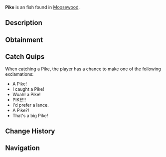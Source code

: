 {{FishInfobox
|image          = Pike.png
|rarity         = Unusual
|sea            = First Sea
|location       = [[Moosewood]]
|sublocation    = Freshwater
|sources        = Carbon Crate, Fish Barrel, Fishing Rod
|radar_location = 
|xp             = 90
|weather        = Rain
|time           = 
|season         = Autumn, Spring
|bait           = Insect
|base_weight    = 3.5
|base_value     = 230
|weight_range   = 2.3
|base_chance    = 45
|base_resil     = 55
}}
'''Pike''' is an {{Rarity|Unusual}} fish found in [[Moosewood]].

== Description ==
{{Description|Pikes are a freshwater predator known for its elongated body, sharp teeth, and aggressive hunting behaviour. It's a voracious carnivore that preys on smaller fish, frogs, and even small mammals near the water's edge. Pikes have a unique ability to ambush their prey by remaining almost motionless in the water, then striking with incredible speed to catch their meal.|Bestiary Entry}}

== Obtainment ==
{{Description|Found in Moosewoods freshwater. Seems to prefer insect baits. Very vicious.|Bestiary Hint}}
{{Fish Availability|
Moosewood/Docks
Moosewood/Freshwater Pond
|top_rods      = 
Champions Rod\129416.57\110371.27;
Celestial Rod\128567.83\110329.36;
Rapid Rod\127447.96\110752.79;
Ice Warpers Rod\127053.28\109029.66;
Ethereal Prism Rod\126371.4\195752.06;
Training Rod\109359.01\194705.81;
Fortune Rod\70520.63\138686.36;
Flimsy Rod\94911.33\81447.33;
Leviathan's Fang Rod\118854.94\135447.57;
Kraken Rod\98273.86\119815.47;
Avalanche Rod\121620.75\83596.69;
Depthseeker Rod\121512.76\91666.18;
No-Life Rod\118994.48\118994.48;
Seraphic Rod\117563.99\117563.99;
Verdant Shear Rod\112675.48\100026.19;
Challenger's Rod\107633.57\107633.57;
Rod Of The Forgotten Fang\107260.21\107260.21;
Blazebringer Rod\102555.57\94399.5;
Zeus Rod\101748.53\99985.73;
Volcanic Rod\99265.35\75883.84;
Trident Rod\97846.24\84735.65;
Rod Of The Depths\97322.04\97322.04;
Free Spirit Rod\94059.57\84396.75;
Rod Of The Exalted One\91824.91\94076.38;
Steady Rod\60785.19\54757.61
|recommended   = Ethereal Prism Rod
}}

== Catch Quips ==
When catching a Pike, the player has a chance to make one of the following exclamations:
* A Pike!
* I caught a Pike!
* Woah! a Pike!
* PIKE!!!
* I'd prefer a lance.
* A Pike?!
* That's a big Pike!

== Change History ==
{{Change History|{{subst:Current Version}}}}

== Navigation ==
{{Fish Navbox|Moosewood}}